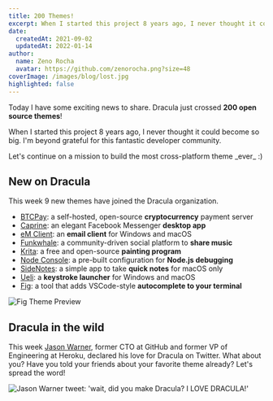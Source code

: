 ```yaml
---
title: 200 Themes!
excerpt: When I started this project 8 years ago, I never thought it could become so big. I'm beyond grateful for this fantastic developer community.
date:
  createdAt: 2021-09-02
  updatedAt: 2022-01-14
author:
  name: Zeno Rocha
  avatar: https://github.com/zenorocha.png?size=48
coverImage: /images/blog/lost.jpg
highlighted: false
---
```


Today I have some exciting news to share. Dracula just crossed **200 open source themes**!

When I started this project 8 years ago, I never thought it could become so big. I'm beyond grateful for this fantastic developer community.

Let's continue on a mission to build the most cross-platform theme \_ever\_ :)

## New on Dracula

This week 9 new themes have joined the Dracula organization.

- [BTCPay](/btcpay-server): a self-hosted, open-source **cryptocurrency** payment server
- [Caprine](/caprine-messenger): an elegant Facebook Messenger **desktop app**
- [eM Client](/em-client): an **email client** for Windows and macOS
- [Funkwhale](/funkwhale): a community-driven social platform to **share music**
- [Krita](/krita): a free and open-source **painting program**
- [Node Console](/node-console): a pre-built configuration for **Node.js debugging**
- [SideNotes](/sidenotes): a simple app to take **quick notes** for macOS only
- [Ueli](/ueli): a **keystroke launcher** for Windows and macOS
- [Fig](/fig): a tool that adds VSCode-style **autocomplete to your terminal**

![Fig Theme Preview](/images/blog/200-themes-a.png)

## Dracula in the wild

This week [Jason Warner](https://twitter.com/jasoncwarner), former CTO at GitHub and former VP of Engineering at Heroku, declared his love for Dracula on Twitter. What about you? Have you told your friends about your favorite theme already? Let's spread the word!

![Jason Warner tweet: 'wait, did you make Dracula? I LOVE DRACULA!'](/images/blog/200-themes-b.png)
